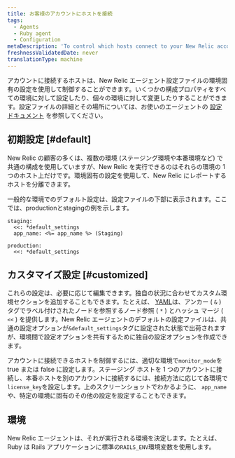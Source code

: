 ```yaml
---
title: お客様のアカウントにホストを接続
tags:
  - Agents
  - Ruby agent
  - Configuration
metaDescription: 'To control which hosts connect to your New Relic account, use environment-specific settings in your Ruby agent''s config file.'
freshnessValidatedDate: never
translationType: machine
---
```



アカウントに接続するホストは、New Relic エージェント設定ファイルの環境固有の設定を使用して制御することができます。いくつかの構成プロパティをすべての環境に対して設定したり、個々の環境に対して変更したりすることができます。設定ファイルの詳細とその場所については、お使いのエージェントの [設定ドキュメント](/docs/site/configuring-the-agent) を参照してください。

## 初期設定 [#default]

New Relic の顧客の多くは、複数の環境 (ステージング環境や本番環境など) で共通の構成を使用していますが、New Relic を実行できるのはそれらの環境の 1 つのホスト上だけです。環境固有の設定を使用して、New Relic にレポートするホストを分離できます。

一般的な環境でのデフォルト設定は、設定ファイルの下部に表示されます。ここでは、productionとstagingの例を示します。

```
staging:
  <<: *default_settings
  app_name: <%= app_name %> (Staging)

production:
  <<: *default_settings
```

## カスタマイズ設定 [#customized]

これらの設定は、必要に応じて編集できます。独自の状況に合わせてカスタム環境セクションを追加することもできます。たとえば、 [YAML](http://en.wikipedia.org/wiki/YAML%23Data_merge_and_references "リンクが新しいウィンドウで開きます")は、アンカー ( `&` ) タグでラベル付けされたノードを参照するノード参照 ( `*` ) とハッシュ マージ ( `<<` ) を提供します。New Relic エージェントのデフォルトの設定ファイルは、共通の設定オプションが`&default_settings`タグに設定された状態で出荷されますが、環境間で設定オプションを共有するために独自の設定オプションを作成できます。

アカウントに接続できるホストを制御するには、適切な環境で`monitor_mode`を true または false に設定します。ステージング ホストを 1 つのアカウントに接続し、本番ホストを別のアカウントに接続するには、接続方法に応じて各環境で`license_key`を設定します。上のスクリーンショットでわかるように、 `app_name`や、特定の環境に固有のその他の設定を設定することもできます。

## 環境

New Relic エージェントは、それが実行される環境を決定します。たとえば、Ruby は Rails アプリケーションに標準の`RAILS_ENV`環境変数を使用します。
